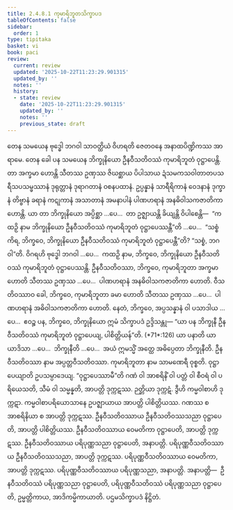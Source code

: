```yaml
---
title: 2.4.8.1 ကုမာရိဘူတသိက္ခာပဒ
tableOfContents: false
sidebar:
  order: 1
type: tipitaka
basket: vi
book: paci
review:
  current: review
  updated: '2025-10-22T11:23:29.901315'
  updated_by: ''
  notes: ''
  history:
  - state: review
    date: '2025-10-22T11:23:29.901315'
    updated_by: ''
    notes: ''
    previous_state: draft
---
```



<ReviewStatus review={frontmatter.review} showDetails={true} />

<HypothesisAnnotation frontmatter={frontmatter} />

<DynamicBreadcrumb />

<Division number="1119" book="paci" e="ch" v="2" p="432">

<Paragraph number="3292" book="paci">
တေန သမယေန ဗုဒ္ဓေါ ဘဂဝါ သာဝတ္ထိယံ ဝိဟရတိ ဇေတဝနေ အနာထပိဏ္ဍိကဿ အာရာမေ. တေန ခေါ ပန သမယေန ဘိက္ခုနိယော ဦနဝီသတိဝဿံ ကုမာရိဘူတံ ဝုဋ္ဌာပေန္တိ. တာ အက္ခမာ ဟောန္တိ သီတဿ ဥဏှဿ ဇိဃစ္ဆာယ ပိပါသာယ ဍံသမကသဝါတာတပသရီသပသမ္ဖဿာနံ ဒုရုတ္တာနံ ဒုရာဂတာနံ ဝစနပထာနံ. ဥပ္ပန္နာနံ သာရီရိကာနံ ဝေဒနာနံ ဒုက္ခာနံ တိဗ္ဗာနံ ခရာနံ ကဋုကာနံ အသာတာနံ အမနာပါနံ ပါဏဟရာနံ အနဓိဝါသကဇာတိကာ ဟောန္တိ.
</Paragraph>

<Paragraph number="3293" book="paci">
ယာ တာ ဘိက္ခုနိယော အပ္ပိစ္ဆာ …ပေ…  တာ ဥဇ္ဈာယန္တိ ခိယျန္တိ ဝိပါစေန္တိ—  “ကထဉှိ နာမ ဘိက္ခုနိယော ဦနဝီသတိဝဿံ ကုမာရိဘူတံ ဝုဋ္ဌာပေဿန္တီ”တိ …ပေ…  “သစ္စံ ကိရ, ဘိက္ခဝေ, ဘိက္ခုနိယော ဦနဝီသတိဝဿံ ကုမာရိဘူတံ ဝုဋ္ဌာပေန္တီ”တိ? “သစ္စံ, ဘဂဝါ”တိ. ဝိဂရဟိ ဗုဒ္ဓေါ ဘဂဝါ …ပေ…  ကထဉှိ နာမ, ဘိက္ခဝေ, ဘိက္ခုနိယော ဦနဝီသတိဝဿံ ကုမာရိဘူတံ ဝုဋ္ဌာပေဿန္တိ. ဦနဝီသတိဝဿာ, ဘိက္ခဝေ, ကုမာရိဘူတာ အက္ခမာ ဟောတိ သီတဿ ဥဏှဿ …ပေ…  ပါဏဟရာနံ အနဓိဝါသကဇာတိကာ ဟောတိ. ဝီသတိဝဿာဝ ခေါ, ဘိက္ခဝေ, ကုမာရိဘူတာ ခမာ ဟောတိ သီတဿ ဥဏှဿ …ပေ…  ပါဏဟရာနံ အဓိဝါသကဇာတိကာ ဟောတိ. နေတံ, ဘိက္ခဝေ, အပ္ပသန္နာနံ ဝါ ပသာဒါယ …ပေ…  ဧဝဉ္စ ပန, ဘိက္ခဝေ, ဘိက္ခုနိယော ဣမံ သိက္ခာပဒံ ဥဒ္ဒိသန္တု—
</Paragraph>

</Division>
<Division number="1120" book="paci" e="ch" v="2" p="433">

<Paragraph number="3294" book="paci">
<Emphasis>“ယာ ပန ဘိက္ခုနီ ဦနဝီသတိဝဿံ</Emphasis> <Emphasis>ကုမာရိဘူတံ ဝုဋ္ဌာပေယျ, ပါစိတ္တိယန်”</Emphasis>တိ. (*71*:<Emphasis>126</Emphasis>)
</Paragraph>

</Division>
<Division number="1121" book="paci" e="ch" v="2" p="433">

<Paragraph number="3295" book="paci">
<Emphasis>ယာ ပနာ</Emphasis>တိ ယာ ယာဒိသာ …ပေ…  <Emphasis>ဘိက္ခုနီ</Emphasis>တိ …ပေ…  အယံ ဣမသ္မိံ အတ္ထေ အဓိပ္ပေတာ ဘိက္ခုနီတိ.
</Paragraph>

<Paragraph number="3296" book="paci">
<Emphasis>ဦနဝီသတိဝဿာ</Emphasis> နာမ အပ္ပတ္တဝီသတိဝဿာ. <Emphasis>ကုမာရိဘူတာ</Emphasis> နာမ သာမဏေရီ ဝုစ္စတိ. <Emphasis>ဝုဋ္ဌာပေယျာ</Emphasis>တိ ဥပသမ္ပာဒေယျ.
</Paragraph>

<Paragraph number="3297" book="paci">
“ဝုဋ္ဌာပေဿာမီ”တိ ဂဏံ ဝါ အာစရိနိံ ဝါ ပတ္တံ ဝါ စီဝရံ ဝါ ပရိယေသတိ, သီမံ ဝါ သမ္မန္နတိ, အာပတ္တိ ဒုက္ကဋဿ. ဉတ္တိယာ ဒုက္ကဋံ. ဒွီဟိ ကမ္မဝါစာဟိ ဒုက္ကဋာ. ကမ္မဝါစာပရိယောသာနေ ဥပဇ္ဈာယာယ အာပတ္တိ ပါစိတ္တိယဿ. ဂဏဿ စ အာစရိနိယာ စ အာပတ္တိ ဒုက္ကဋဿ.
</Paragraph>

</Division>
<Division number="1122" book="paci" e="ch" v="2" p="433">

<Paragraph number="3298" book="paci">
ဦနဝီသတိဝဿာယ ဦနဝီသတိဝဿသညာ ဝုဋ္ဌာပေတိ, အာပတ္တိ ပါစိတ္တိယဿ. ဦနဝီသတိဝဿာယ ဝေမတိကာ ဝုဋ္ဌာပေတိ, အာပတ္တိ ဒုက္ကဋဿ. ဦနဝီသတိဝဿာယ ပရိပုဏ္ဏသညာ ဝုဋ္ဌာပေတိ, အနာပတ္တိ. ပရိပုဏ္ဏဝီသတိဝဿာယ ဦနဝီသတိဝဿသညာ, အာပတ္တိ ဒုက္ကဋဿ. ပရိပုဏ္ဏဝီသတိဝဿာယ ဝေမတိကာ, အာပတ္တိ ဒုက္ကဋဿ. ပရိပုဏ္ဏဝီသတိဝဿာယ ပရိပုဏ္ဏသညာ, အနာပတ္တိ.
</Paragraph>

</Division>
<Division number="1123" book="paci" e="ch" v="2" p="434">

<Paragraph number="3299" book="paci">
အနာပတ္တိ—  ဦနဝီသတိဝဿံ ပရိပုဏ္ဏသညာ ဝုဋ္ဌာပေတိ, ပရိပုဏ္ဏဝီသတိဝဿံ ပရိပုဏ္ဏသညာ ဝုဋ္ဌာပေတိ, ဥမ္မတ္တိကာယ, အာဒိကမ္မိကာယာတိ.

</Paragraph>
</Division>

<Paragraph number="3300" type="center" book="paci">
ပဌမသိက္ခာပဒံ နိဋ္ဌိတံ.
</Paragraph>